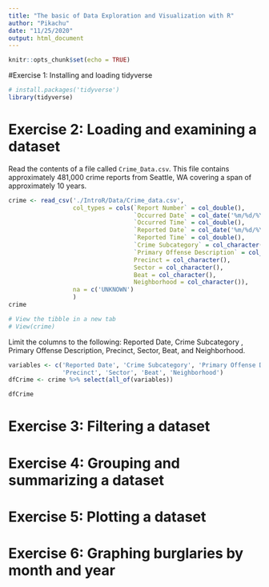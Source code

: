 ---
title: "The basic of Data Exploration and Visualization with R"
author: "Pikachu"
date: "11/25/2020"
output: html_document
---

```{r setup, include=FALSE}
knitr::opts_chunk$set(echo = TRUE)
```
#Exercise 1: Installing and loading tidyverse
```{r}
# install.packages('tidyverse')
library(tidyverse)
```

# Exercise 2: Loading and examining a dataset
Read the contents of a file called
`Crime_Data.csv`. This file contains approximately 481,000 crime reports from
Seattle, WA covering a span of approximately 10 years.

```{r}
crime <- read_csv('./IntroR/Data/Crime_data.csv', 
                  col_types = cols(`Report Number` = col_double(),
                                   `Occurred Date` = col_date('%m/%d/%Y'),
                                   `Occurred Time` = col_double(),
                                   `Reported Date` = col_date('%m/%d/%Y'),
                                   `Reported Time` = col_double(),
                                   `Crime Subcategory` = col_character(),
                                   `Primary Offense Description` = col_character(),
                                   Precinct = col_character(),
                                   Sector = col_character(),
                                   Beat = col_character(),
                                   Neighborhood = col_character()),
                  na = c('UNKNOWN')
                  )
crime

# View the tibble in a new tab
# View(crime)
```
Limit the columns to the following: 
Reported Date, Crime Subcategory , Primary Offense Description, Precinct, Sector, Beat, and Neighborhood. 

```{r}
variables <- c('Reported Date', 'Crime Subcategory', 'Primary Offense Description',
               'Precinct', 'Sector', 'Beat', 'Neighborhood')
dfCrime <- crime %>% select(all_of(variables))

dfCrime


```

# Exercise 3: Filtering a dataset

# Exercise 4: Grouping and summarizing a dataset

# Exercise 5: Plotting a dataset

# Exercise 6: Graphing burglaries by month and year

